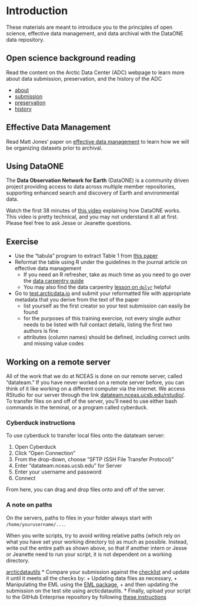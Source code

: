 # Introduction

These materials are meant to introduce you to the principles of open science, effective data management, and data archival with the DataONE data repository.

## Open science background reading

Read the content on the Arctic Data Center (ADC) webpage to learn more about data submission, preservation, and the history of the ADC

* [about](https://arcticdata.io/about/)
* [submission](https://arcticdata.io/submit/)
* [preservation](https://arcticdata.io/preservation/)
* [history](https://arcticdata.io/history/)

## Effective Data Management

Read Matt Jones' paper on [effective data management](http://onlinelibrary.wiley.com/doi/10.1890/0012-9623-90.2.205/full) to learn how we will be organizing datasets prior to archival.

## Using DataONE

The **Data Observation Network for Earth** (DataONE) is a community driven project providing access to data across multiple member repositories, supporting enhanced search and discovery of Earth and environmental data.

Watch the first 38 minutes of [this video](https://drive.google.com/drive/u/0/folders/0BxXanx5RKvlgSV9CYTRlTHJ4VzQ) explaining how DataONE works. This video is pretty technical, and you may not understand it all at first. Please feel free to ask Jesse or Jeanette questions.


## Exercise

* Use the "tabula" program to extract Table 1 from [this paper](http://iopscience.iop.org/article/10.1088/1748-9326/11/9/095008/meta)
* Reformat the table using R under the guidelines in the journal article on effective data management
    + If you need an R refresher, take as much time as you need to go over the [data carpentry guide](http://www.datacarpentry.org/R-ecology-lesson/01-intro-to-r.html)
    + You may also find the data carpentry [lesson on `dplyr`](http://www.datacarpentry.org/R-ecology-lesson/03-dplyr.html) helpful
* Go to [test.arcticdata.io](test.arcticdata.io) and submit your reformatted file with appropriate metadata that you derive from the text of the paper
    + list yourself as the first creator so your test submission can easily be found
    + for the purposes of this training exercise, not every single author needs to be listed with full contact details, listing the first two authors is fine
    + attributes (column names) should be defined, including correct units and missing value codes


## Working on a remote server

All of the work that we do at NCEAS is done on our remote server, called "datateam." If you have never worked on a remote server before, you can think of it like working on a different computer via the internet. We access RStudio for our server through the link [datateam.nceas.ucsb.edu/rstudio/](datateam.nceas.ucsb.edu/rstudio/). To transfer files on and off of the server, you'll need to use either bash commands in the terminal, or a program called cyberduck.

### Cyberduck instructions

To use cyberduck to transfer local files onto the datateam server:

1) Open Cyberduck
2) Click "Open Connection"
3) From the drop-down, choose "SFTP (SSH File Transfer Protocol)"
4) Enter "datateam.nceas.ucsb.edu" for Server
5) Enter your username and password
6) Connect

From here, you can drag and drop files onto and off of the server.

### A note on paths

On the servers, paths to files in your folder always start with `/home/yourusername/...`.

When you write scripts, try to avoid writing relative paths (which rely on what you have set your working directory to) as much as possible. Instead, write out the entire path as shown above, so that if another intern or Jesse or Jeanette need to run your script, it is not dependent on a working directory.


 [arcticdatautils](https://github.nceas.ucsb.edu/KNB/arctic-data/blob/master/datateam/How_To/introArcticdatautils.Rmd)
* Compare your submission against the [checklist](https://github.nceas.ucsb.edu/KNB/arctic-data/blob/master/datateam/How_To/Checklist.md) and update it until it meets all the checks by:
  + Updating data files as necessary,
  + Manipulating the EML using the [EML package](https://github.nceas.ucsb.edu/KNB/arctic-data/blob/master/datateam/How_To/EML/editingEMLinR.Rmd),
  + and then updating the submission on the test site using arcticdatautils.
* Finally, upload your script to the GitHub Enterprise repository by following [these instructions](https://github.nceas.ucsb.edu/KNB/arctic-data/blob/master/datateam/How_To/github_inRStudio.Rmd)
